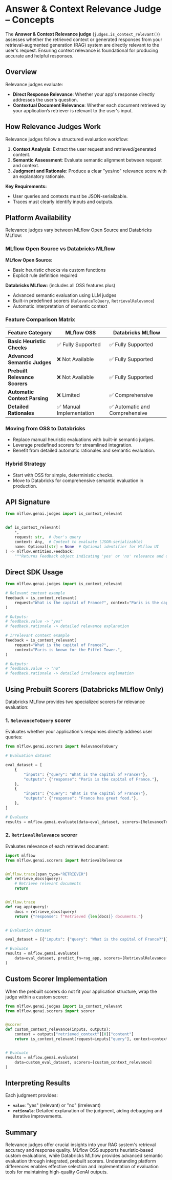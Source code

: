
# Answer & Context Relevance Judge – Concepts

The **Answer & Context Relevance judge** (`judges.is_context_relevant()`) assesses whether the retrieved context or generated responses from your retrieval-augmented generation (RAG) system are directly relevant to the user's request. Ensuring context relevance is foundational for producing accurate and helpful responses.

## Overview

Relevance judges evaluate:

- **Direct Response Relevance**: Whether your app's response directly addresses the user's question.
- **Contextual Document Relevance**: Whether each document retrieved by your application’s retriever is relevant to the user's input.

## How Relevance Judges Work

Relevance judges follow a structured evaluation workflow:

1. **Context Analysis**: Extract the user request and retrieved/generated content.
2. **Semantic Assessment**: Evaluate semantic alignment between request and context.
3. **Judgment and Rationale**: Produce a clear "yes/no" relevance score with an explanatory rationale.

**Key Requirements:**

- User queries and contexts must be JSON-serializable.
- Traces must clearly identify inputs and outputs.

## Platform Availability

Relevance judges vary between MLflow Open Source and Databricks MLflow:

<Tabs>
<TabItem value="platform_overview" label="Platform Overview" default>

### MLflow Open Source vs Databricks MLflow

**MLflow Open Source:**

- Basic heuristic checks via custom functions
- Explicit rule definition required

**Databricks MLflow:** (includes all OSS features plus)

- Advanced semantic evaluation using LLM judges
- Built-in predefined scorers (`RelevanceToQuery`, `RetrievalRelevance`)
- Automatic interpretation of semantic context

### Feature Comparison Matrix

| Feature Category               | MLflow OSS              | Databricks MLflow             |
| ------------------------------ | ----------------------- | ----------------------------- |
| **Basic Heuristic Checks**     | ✅ Fully Supported       | ✅ Fully Supported             |
| **Advanced Semantic Judges**   | ❌ Not Available         | ✅ Fully Supported             |
| **Prebuilt Relevance Scorers** | ❌ Not Available         | ✅ Fully Supported             |
| **Automatic Context Parsing**  | ❌ Limited               | ✅ Comprehensive               |
| **Detailed Rationales**        | ✅ Manual Implementation | ✅ Automatic and Comprehensive |

</TabItem>

<TabItem value="migration_path" label="Migration Considerations">

### Moving from OSS to Databricks

- Replace manual heuristic evaluations with built-in semantic judges.
- Leverage predefined scorers for streamlined integration.
- Benefit from detailed automatic rationales and semantic evaluation.

### Hybrid Strategy

- Start with OSS for simple, deterministic checks.
- Move to Databricks for comprehensive semantic evaluation in production.

</TabItem>
</Tabs>

## API Signature

```python
from mlflow.genai.judges import is_context_relevant


def is_context_relevant(
    *,
    request: str,  # User's query
    context: Any,  # Context to evaluate (JSON-serializable)
    name: Optional[str] = None  # Optional identifier for MLflow UI
) -> mlflow.entities.Feedback:
    """Returns Feedback object indicating 'yes' or 'no' relevance and detailed rationale."""
```

## Direct SDK Usage

```python
from mlflow.genai.judges import is_context_relevant

# Relevant context example
feedback = is_context_relevant(
    request="What is the capital of France?", context="Paris is the capital of France."
)

# Outputs:
# feedback.value -> "yes"
# feedback.rationale -> detailed relevance explanation

# Irrelevant context example
feedback = is_context_relevant(
    request="What is the capital of France?",
    context="Paris is known for the Eiffel Tower.",
)

# Outputs:
# feedback.value -> "no"
# feedback.rationale -> detailed irrelevance explanation
```

## Using Prebuilt Scorers (Databricks MLflow Only)

Databricks MLflow provides two specialized scorers for relevance evaluation:

### 1. `RelevanceToQuery` scorer

Evaluates whether your application's responses directly address user queries:

```python
from mlflow.genai.scorers import RelevanceToQuery

# Evaluation dataset

eval_dataset = [
    {
        "inputs": {"query": "What is the capital of France?"},
        "outputs": {"response": "Paris is the capital of France."},
    },
    {
        "inputs": {"query": "What is the capital of France?"},
        "outputs": {"response": "France has great food."},
    },
]

# Evaluate
results = mlflow.genai.evaluate(data=eval_dataset, scorers=[RelevanceToQuery()])
```

### 2. `RetrievalRelevance` scorer

Evaluates relevance of each retrieved document:

```python
import mlflow
from mlflow.genai.scorers import RetrievalRelevance


@mlflow.trace(span_type="RETRIEVER")
def retrieve_docs(query):
    # Retrieve relevant documents
    return


@mlflow.trace
def rag_app(query):
    docs = retrieve_docs(query)
    return {"response": f"Retrieved {len(docs)} documents."}


# Evaluation dataset

eval_dataset = [{"inputs": {"query": "What is the capital of France?"}}]

# Evaluate
results = mlflow.genai.evaluate(
    data=eval_dataset, predict_fn=rag_app, scorers=[RetrievalRelevance()]
)
```

## Custom Scorer Implementation

When the prebuilt scorers do not fit your application structure, wrap the judge within a custom scorer:

```python
from mlflow.genai.judges import is_context_relevant
from mlflow.genai.scorers import scorer


@scorer
def custom_context_relevance(inputs, outputs):
    context = outputs["retrieved_context"][0]["content"]
    return is_context_relevant(request=inputs["query"], context=context)


# Evaluate
results = mlflow.genai.evaluate(
    data=custom_eval_dataset, scorers=[custom_context_relevance]
)
```

## Interpreting Results

Each judgment provides:

- **`value`**: "yes" (relevant) or "no" (irrelevant)
- **`rationale`**: Detailed explanation of the judgment, aiding debugging and iterative improvements.

## Summary

Relevance judges offer crucial insights into your RAG system's retrieval accuracy and response quality. MLflow OSS supports heuristic-based custom evaluations, while Databricks MLflow provides advanced semantic evaluation through integrated, prebuilt scorers. Understanding platform differences enables effective selection and implementation of evaluation tools for maintaining high-quality GenAI outputs.
